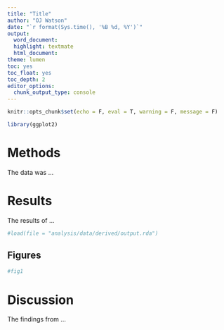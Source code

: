 ```yaml
---
title: "Title"
author: "OJ Watson"
date: "`r format(Sys.time(), '%B %d, %Y')`"
output: 
  word_document:
  highlight: textmate
  html_document:
theme: lumen
toc: yes
toc_float: yes
toc_depth: 2
editor_options: 
  chunk_output_type: console
---
```

  
  
```r
knitr::opts_chunk$set(echo = F, eval = T, warning = F, message = F)
```
```r
library(ggplot2)
```

# Methods

The data was ...

# Results

The results of ...

```r
#load(file = "analysis/data/derived/output.rda")
```

## Figures
```r
#fig1
```

# Discussion

The findings from ...
